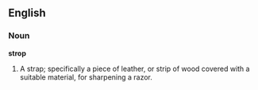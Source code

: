 ==English==

===Noun===

'''strop'''

#A strap; specifically a piece of leather, or strip of wood covered with a suitable material, for sharpening a razor.